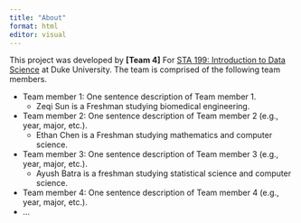 ```yaml
---
title: "About"
format: html
editor: visual
---
```


This project was developed by **\[Team 4\]** For [STA 199: Introduction to Data Science](https://sta199-s23-2.github.io/) at Duke University. The team is comprised of the following team members.

-   Team member 1: One sentence description of Team member 1.
    -   Zeqi Sun is a Freshman studying biomedical engineering.
-   Team member 2: One sentence description of Team member 2 (e.g., year, major, etc.).
    -   Ethan Chen is a Freshman studying mathematics and computer science.
-   Team member 3: One sentence description of Team member 3 (e.g., year, major, etc.).
    -   Ayush Batra is a freshman studying statistical science and computer science.
-   Team member 4: One sentence description of Team member 4 (e.g., year, major, etc.).
-   ...

